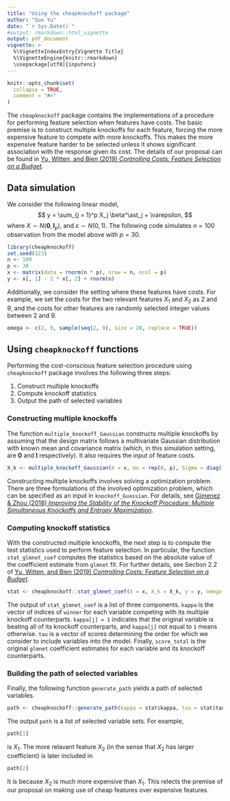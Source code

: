 ```yaml
---
title: "Using the cheapknockoff package"
author: "Guo Yu"
date: "`r Sys.Date()`"
#output: rmarkdown::html_vignette
output: pdf_document
vignette: >
  %\VignetteIndexEntry{Vignette Title}
  %\VignetteEngine{knitr::rmarkdown}
  \usepackage[utf8]{inputenc}
---
```


```r
knitr::opts_chunk$set(
  collapse = TRUE,
  comment = "#>"
)
```

The `cheapknockoff` package contains the implementations of a procedure for performing feature selection when features have costs. The basic premise is to construct multiple knockoffs for each feature, forcing the more expensive feature to compete with more knockoffs. This makes the more expensive feature harder to be selected unless it shows significant association with the response given its cost. The details of our proposal can be found in [Yu, Witten, and Bien (2019) *Controlling Costs: Feature Selection on a Budget*](https://arxiv.org/abs/1910.03627).

## Data simulation
We consider the following linear model,
$$
y = \sum_{j = 1}^p X_j \beta^\ast_j + \varepsilon,
$$
where $X \sim N(\mathbf{0}, \mathbf{I}_p)$, and $\varepsilon \sim N(0, 1)$. The following code simulates $n = 100$ observation from the model above with $p = 30$.
```r
library(cheapknockoff)
set.seed(123)
n <- 100
p <- 30
x <- matrix(data = rnorm(n * p), nrow = n, ncol = p)
y <- x[, 1] - 2 * x[, 2] + rnorm(n)
```

Additionally, we consider the setting where these features have costs. For example, we set the costs for the two relevant features $X_1$ and $X_2$ as $2$ and $9$, and the costs for other features are randomly selected integer values between $2$ and $9$.
```r
omega <- c(2, 9, sample(seq(2, 9), size = 28, replace = TRUE))
```

## Using `cheapknockoff` functions
Performing the cost-conscious feature selection procedure using `cheapknockoff` package involves the following three steps:

1.  Construct multiple knockoffs
2.  Compute knockoff statistics
3.  Output the path of selected variables

### Constructing multiple knockoffs
The function `multiple_knockoff_Gaussian` constructs multiple knockoffs by assuming that the design matrix follows a multivariate Gaussian distribution with known mean and covariance matrix (which, in this simulation setting, are $\mathbf{0}$ and $\mathbf{I}$ respectively). It also requires the input of feature costs.
```r
X_k <- multiple_knockoff_Gaussian(X = x, mu = rep(0, p), Sigma = diag(1, p), omega = omega)
```
Constructing multiple knockoffs involves solving a optimization problem. There are three formulations of the involved optimization problem, which can be specified as an input in `knockoff_Guassian`. For details, see 
[Gimenez & Zhou (2018) *Improving the Stability of the Knockoff Procedure: Multiple Simultaneous Knockoffs and Entropy Maximization*](https://arxiv.org/abs/1810.11378).

### Computing knockoff statistics
With the constructed multiple knockoffs, the next step is to compute the test statistics used to perform feature selection.
In particular, the function `stat_glmnet_coef` computes the statistics based on the absolute value of the coefficient estimate from `glmnet` fit.
For further details, see Section 2.2 of [Yu, Witten, and Bien (2019) *Controlling Costs: Feature Selection on a Budget*](https://arxiv.org/abs/1910.03627).
```r
stat <- cheapknockoff::stat_glmnet_coef(X = x, X_k = X_k, y = y, omega = omega)
```
The output of `stat_glmnet_coef` is a list of three components.
`kappa` is the vector of indices of ``winner`` for each variable competing with its multiple knockoff counterparts. `kappa[j] = 1` indicates that the original variable is beating all of its knockoff counterparts, and `kappa[j]` not equal to `1` means otherwise.
`tau` is a vector of scores determining the order for which we consider to include variables into the model.
Finally, `score_total` is the original `glmnet` coefficient estimates for each variable and its knockoff counterparts.

### Building the path of selected variables
Finally, the following function `generate_path` yields a path of selected variables.
```r
path <- cheapknockoff::generate_path(kappa = stat$kappa, tau = stat$tau)
```
The output `path` is a list of selected variable sets. For example, 
```r
path[1]
```
is $X_1$. The more relavant feature $X_2$ (in the sense that $X_2$ has larger coefficient) is later included in 
```r
path[2]
```
It is because $X_2$ is much more expensive than $X_1$. This relects the premise of our proposal on making use of cheap features over expensive features.

